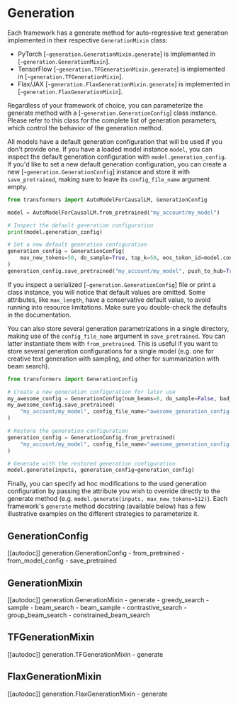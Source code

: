 <!--Copyright 2022 The HuggingFace Team. All rights reserved.

Licensed under the Apache License, Version 2.0 (the "License"); you may not use this file except in compliance with
the License. You may obtain a copy of the License at

http://www.apache.org/licenses/LICENSE-2.0

Unless required by applicable law or agreed to in writing, software distributed under the License is distributed on
an "AS IS" BASIS, WITHOUT WARRANTIES OR CONDITIONS OF ANY KIND, either express or implied. See the License for the
specific language governing permissions and limitations under the License.
-->

# Generation

Each framework has a generate method for auto-regressive text generation implemented in their respective `GenerationMixin` class:

- PyTorch [`~generation.GenerationMixin.generate`] is implemented in [`~generation.GenerationMixin`].
- TensorFlow [`~generation.TFGenerationMixin.generate`] is implemented in [`~generation.TFGenerationMixin`].
- Flax/JAX [`~generation.FlaxGenerationMixin.generate`] is implemented in [`~generation.FlaxGenerationMixin`].

Regardless of your framework of choice, you can parameterize the generate method with a [`~generation.GenerationConfig`]
class instance. Please refer to this class for the complete list of generation parameters, which control the behavior
of the generation method.

All models have a default generation configuration that will be used if you don't provide one. If you have a loaded
model instance `model`, you can inspect the default generation configuration with `model.generation_config`. If you'd
like to set a new default generation configuration, you can create a new [`~generation.GenerationConfig`] instance and
store it with `save_pretrained`, making sure to leave its `config_file_name` argument empty.

```python
from transformers import AutoModelForCausalLM, GenerationConfig

model = AutoModelForCausalLM.from_pretrained("my_account/my_model")

# Inspect the default generation configuration
print(model.generation_config)

# Set a new default generation configuration
generation_config = GenerationConfig(
    max_new_tokens=50, do_sample=True, top_k=50, eos_token_id=model.config.eos_token_id
)
generation_config.save_pretrained("my_account/my_model", push_to_hub=True)
```

<Tip>

If you inspect a serialized [`~generation.GenerationConfig`] file or print a class instance, you will notice that
default values are omitted. Some attributes, like `max_length`, have a conservative default value, to avoid running
into resource limitations. Make sure you double-check the defaults in the documentation.

</Tip>

You can also store several generation parametrizations in a single directory, making use of the `config_file_name`
argument in `save_pretrained`. You can latter instantiate them with `from_pretrained`. This is useful if you want to
store several generation configurations for a single model (e.g. one for creative text generation with sampling, and
other for summarization with beam search).

```python
from transformers import GenerationConfig

# Create a new generation configuration for later use
my_awesome_config = GenerationConfig(num_beams=8, do_sample=False, bad_words_ids=[[42, 43, 44]], eos_token_id=2)
my_awesome_config.save_pretrained(
    "my_account/my_model", config_file_name="awesome_generation_config.json", push_to_hub=True
)

# Restore the generation configuration
generation_config = GenerationConfig.from_pretrained(
    "my_account/my_model", config_file_name="awesome_generation_config.json"
)

# Generate with the restored generation configuration
model.generate(inputs, generation_config=generation_config)
```

Finally, you can specify ad hoc modifications to the used generation configuration by passing the attribute you
wish to override directly to the generate method (e.g. `model.generate(inputs, max_new_tokens=512)`). Each
framework's `generate` method docstring (available below) has a few illustrative examples on the different strategies
to parameterize it.


## GenerationConfig

[[autodoc]] generation.GenerationConfig
	- from_pretrained
	- from_model_config
	- save_pretrained

## GenerationMixin

[[autodoc]] generation.GenerationMixin
	- generate
	- greedy_search
	- sample
	- beam_search
	- beam_sample
	- contrastive_search
	- group_beam_search
	- constrained_beam_search

## TFGenerationMixin

[[autodoc]] generation.TFGenerationMixin
	- generate

## FlaxGenerationMixin

[[autodoc]] generation.FlaxGenerationMixin
	- generate

